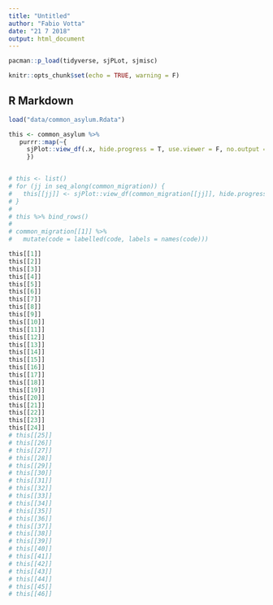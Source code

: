 ---
title: "Untitled"
author: "Fabio Votta"
date: "21 7 2018"
output: html_document
---

```{r setup, include=FALSE}
pacman::p_load(tidyverse, sjPLot, sjmisc)

knitr::opts_chunk$set(echo = TRUE, warning = F)
```

## R Markdown


```{r cars, results='asis'}
load("data/common_asylum.Rdata")

this <- common_asylum %>% 
   purrr::map(~{
     sjPlot::view_df(.x, hide.progress = T, use.viewer = F, no.output = T, show.labels = T, show.frq = T, show.prc = T)
     })


# this <- list()
# for (jj in seq_along(common_migration)) {
#   this[[jj]] <- sjPlot::view_df(common_migration[[jj]], hide.progress = T, use.viewer = F, no.output = T)
# }
# 
# this %>% bind_rows()
# 
# common_migration[[1]] %>%
#   mutate(code = labelled(code, labels = names(code)))

this[[1]]
this[[2]]
this[[3]]
this[[4]]
this[[5]]
this[[6]]
this[[7]]
this[[8]]
this[[9]]
this[[10]]
this[[11]]
this[[12]]
this[[13]]
this[[14]]
this[[15]]
this[[16]]
this[[17]]
this[[18]]
this[[19]]
this[[20]]
this[[21]]
this[[22]]
this[[23]]
this[[24]]
# this[[25]]
# this[[26]]
# this[[27]]
# this[[28]]
# this[[29]]
# this[[30]]
# this[[31]]
# this[[32]]
# this[[33]]
# this[[34]]
# this[[35]]
# this[[36]]
# this[[37]]
# this[[38]]
# this[[39]]
# this[[40]]
# this[[41]]
# this[[42]]
# this[[43]]
# this[[44]]
# this[[45]]
# this[[46]]

```

